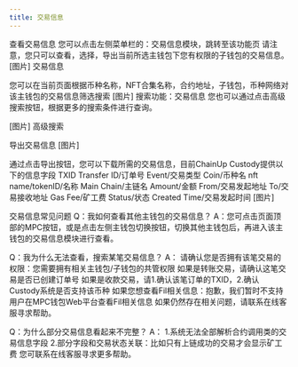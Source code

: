 ```yaml
---
title: 交易信息
---
```


查看交易信息
您可以点击左侧菜单栏的：交易信息模块，跳转至该功能页
请注意，您只可以查看，选择，导出当前所选主钱包下您有权限的子钱包的交易信息。
[图片]
交易信息

您可以在当前页面根据币种名称，NFT合集名称，合约地址，子钱包，币种网络对该主钱包的交易信息筛选搜索
[图片]
搜索功能：交易信息
您也可以通过点击高级搜索按钮，根据更多的搜索条件进行查询。

[图片]
高级搜索

导出交易信息
[图片]

通过点击导出按钮，您可以下载所需的交易信息，目前ChainUp Custody提供以下的信息字段
TXID
Transfer ID/订单号
Event/交易类型
Coin/币种名
nft name/tokenID/名称
Main Chain/主链名
Amount/金额
From/交易发起地址
To/交易接收地址
Gas Fee/矿工费
Status/状态
Created Time/交易发起时间
[图片]

交易信息常见问题
Q：我如何查看其他主钱包的交易信息？
A：您可点击页面顶部的MPC按钮，或是点击左侧主钱包切换按钮，切换其他主钱包后，再进入该主钱包的交易信息模块进行查看。

Q：我为什么无法查看，搜索某笔交易信息？
A：
请确认您是否拥有该笔交易的权限：您需要拥有相关主钱包/子钱包的共管权限
如果是转账交易，请确认这笔交易是否已创建订单号
如果是收款交易，请1.确认该笔订单的TXID，2.确认Custody系统是否支持该币种
如果您想查看Fil相关信息：抱歉，我们暂时不支持用户在MPC钱包Web平台查看Fil相关信息
如果仍然存在相关问题，请联系在线客服寻求帮助。

Q：为什么部分交易信息看起来不完整？
A：
1.系统无法全部解析合约调用类的交易信息字段
2.部分字段和交易状态关联：比如只有上链成功的交易才会显示矿工费
您可联系在线客服寻求更多帮助。